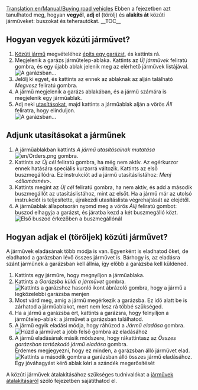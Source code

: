 [[Translation:en/Manual/Buying road vehicles]]
{{hu/Oktatás}}
Ebben a fejezetben azt tanulhatod meg, hogyan '''vegyél''', '''adj el''' (törölj) és '''alakíts át''' közúti járműveket: buszokat és teherautókat.
__TOC__ 
==Hogyan vegyek közúti járművet?==

# [[hu/Manual/Közúti járművek|Közúti jármű]] megvételéhez [[hu/Manual/Garázs építése|építs egy garázst]], és kattints rá.
# Megjelenik a garázs járműtelep-ablaka. Kattints az ''Új járművek'' feliratú gombra, és egy újabb ablak jelenik meg az elérhető járművek listájával.<br/>[[File:en/Tutorial bus 5.png|frame|none|A garázsban...]]
# Jelölj ki egyet, és kattints az ennek az ablaknak az alján található ''Megvesz'' feliratú gombra.
# A jármű megjelenik a garázs ablakában, és a jármű számára is megjelenik egy járműablak.
# Adj neki [[hu/Manual/Utasítások|utasításokat]], majd kattints a járműablak alján a vörös ''Áll'' feliratra, hogy elinduljon.<br/>[[File:en/Stopped bus.png|frame|none|A garázsban...]]

==Adjunk utasításokat a járműnek==
# A járműablakban kattints  ''A jármű utasításainak mutatása'' [[File:en/Orders.png]] gombra.
# Kattints az ''Új cél'' feliratú gombra, ha még nem aktív. Az egérkurzor ennek hatására speciális kurzorrá változik. Kattints az első buszmegállódra. Ez instrukciót ad a jármű utasításlistához: ''Menj <állomásnév>''. 
# Kattints megint az ''Új cél'' feliratú gombra, ha nem aktív, és add a második buszmegállót az utasításlistához, mint az elsőt. Ha a jármű már az utolsó instrukciót is teljesítette, újrakezdi utasításlista végrehajtását az elejétől.
# A járműablak állapotsorán nyomd meg a vörös ''Állj'' feliratú gombot: buszod elhagyja a garázst, és járatba kezd a két buszmegálló közt.<br/>[[File:en/Tutorial bus 7.png|frame|none|Első buszod érkezőben a buszmegállónál]]

==Hogyan adjak el (töröljek) közúti járművet?==
A járművek eladásának több módja is van. Egyenként is eladhatod őket, de eladhatod a garázsban lévő összes járművet is. Bárhogy is, az eladásra szánt járműnek a garázsban kell állnia, így előbb a garázsba kell küldened.

# Kattints egy járműre, hogy megnyíljon a járműablaka.
# Kattints a ''Garázsba küldi a járművet'' gombra.<br/>[[File:en/Buying-road-vehicles-6.png|none|frame|Kattints a garázshoz hasonló ikont ábrázoló gombra, hogy a jármű a legközelebbi garázsba menjen]]
# Most várd meg, amíg a jármű megérkezik a garázsba. Ez idő alatt be is zárhatod a járműablakot, mert nem lesz rá többé szükséged.
# Ha a jármű a garázsba ért, kattints a garázsra, hogy felnyíljon a járműtelep-ablak: a járművet a garázsban találhatod.
# A jármű egyik eladási módja, hogy ráhúzod a ''Jármű eladása'' gombra.<br/>[[File:en/Buying-road-vehicles-7.png|none|frame|Húzd a járművet a jobb felső gombra az eladásához]]
# A jármű eladásának másik módszere, hogy rákattintasz az ''Összes garázsban tartózkodó jármű eladása'' gombra. <br/>Érdemes megjegyezni, hogy ez minden, a garázsban álló járművet elad.<br/>[[File:en/Buying-road-vehicles-8.png|none|frame|Kattints a második gombra a garázsban álló összes jármű eladásához. Egy jóváhagyást kérő ablak kéri a szándék megerősítését]]

A közúti járművek átalakításához szükséges tudnivalókat a [[hu/Manual/Járművek átalakítása|járművek átalakításáról]] szóló fejezetben sajátíthatod el.